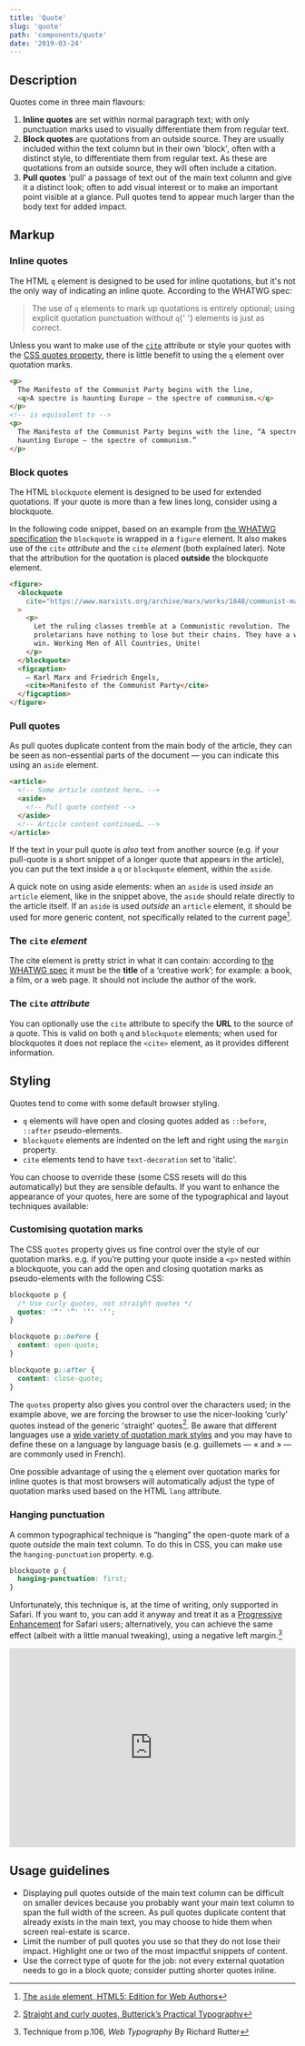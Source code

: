 ```yaml
---
title: 'Quote'
slug: 'quote'
path: 'components/quote'
date: '2019-03-24'
---
```


## Description

Quotes come in three main flavours:

1. **Inline quotes** are set within normal paragraph text; with only punctuation marks used to visually differentiate them from regular text.
2. **Block quotes** are quotations from an outside source. They are usually included within the text column but in their own 'block', often with a distinct style, to differentiate them from regular text. As these are quotations from an outside source, they will often include a citation.
3. **Pull quotes** ‘pull’ a passage of text out of the main text column and give it a distinct look; often to add visual interest or to make an important point visible at a glance. Pull quotes tend to appear much larger than the body text for added impact.

## Markup

### Inline quotes

The HTML `q` element is designed to be used for inline quotations, but it's not the only way of indicating an inline quote. According to the WHATWG spec:

<blockquote cite="https://html.spec.whatwg.org/multipage/text-level-semantics.html#the-q-element">
  <p>
    The use of <code>q</code> elements to mark up quotations is entirely
    optional; using explicit quotation punctuation without <code>q</code>{' '}
    elements is just as correct.
  </p>
</blockquote>

Unless you want to make use of the [`cite`](#the-cite-attribute) attribute or style your quotes with the [CSS quotes property](https://css-tricks.com/almanac/properties/q/quotes/), there is little benefit to using the `q` element over quotation marks.

```html
<p>
  The Manifesto of the Communist Party begins with the line,
  <q>A spectre is haunting Europe – the spectre of communism.</q>
</p>
<!-- is equivalent to -->
<p>
  The Manifesto of the Communist Party begins with the line, “A spectre is
  haunting Europe – the spectre of communism.”
</p>
```

### Block quotes

The HTML `blockquote` element is designed to be used for extended quotations. If your quote is more than a few lines long, consider using a blockquote.

In the following code snippet, based on an example from [the WHATWG specification](https://html.spec.whatwg.org/multipage/grouping-content.html#the-blockquote-element) the `blockquote` is wrapped in a `figure` element. It also makes use of the `cite` _attribute_ and the `cite` _element_ (both explained later). Note that the attribution for the quotation is placed **outside** the blockquote element.

```html
<figure>
  <blockquote
    cite="https://www.marxists.org/archive/marx/works/1848/communist-manifesto/ch04.htm"
  >
    <p>
      Let the ruling classes tremble at a Communistic revolution. The
      proletarians have nothing to lose but their chains. They have a world to
      win. Working Men of All Countries, Unite!
    </p>
  </blockquote>
  <figcaption>
    — Karl Marx and Friedrich Engels,
    <cite>Manifesto of the Communist Party</cite>
  </figcaption>
</figure>
```

### Pull quotes

As pull quotes duplicate content from the main body of the article, they can be seen as non-essential parts of the document — you can indicate this using an `aside` element.

```html
<article>
  <!-- Some article content here… -->
  <aside>
    <!-- Pull quote content -->
  </aside>
  <!-- Article content continued… -->
</article>
```

If the text in your pull quote is _also_ text from another source (e.g. if your pull-quote is a short snippet of a longer quote that appears in the article), you can put the text inside a `q` or `blockquote` element, within the `aside`.

A quick note on using aside elements: when an `aside` is used _inside_ an `article` element, like in the snippet above, the `aside` should relate directly to the article itself. If an `aside` is used _outside_ an `article` element, it should be used for more generic content, not specifically related to the current page[^1].

### The `cite` _element_

The cite element is pretty strict in what it can contain: according to [the WHATWG spec](https://html.spec.whatwg.org/multipage/text-level-semantics.html#the-cite-element) it must be the **title** of a ‘creative work’; for example: a book, a film, or a web page. It should not include the author of the work.

### The `cite` _attribute_

You can optionally use the `cite` attribute to specify the **URL** to the source of a quote. This is valid on both `q` and `blockquote` elements; when used for blockquotes it does not replace the `<cite>` element, as it provides different information.

## Styling

Quotes tend to come with some default browser styling.

- `q` elements will have open and closing quotes added as `::before`, `::after` pseudo-elements.
- `blockquote` elements are indented on the left and right using the `margin` property.
- `cite` elements tend to have `text-decoration` set to 'italic'.

You can choose to override these (some CSS resets will do this automatically) but they are sensible defaults. If you want to enhance the appearance of your quotes, here are some of the typographical and layout techniques available:

### Customising quotation marks

The CSS `quotes` property gives us fine control over the style of our quotation marks. e.g. if you’re putting your quote inside a `<p>` nested within a blockquote, you can add the open and closing quotation marks as pseudo-elements with the following CSS:

```css
blockquote p {
  /* Use curly quotes, not straight quotes */
  quotes: '“' '”' '‘' '’';
}

blockquote p::before {
  content: open-quote;
}

blockquote p::after {
  content: close-quote;
}
```

The `quotes` property also gives you control over the characters used; in the example above, we are forcing the browser to use the nicer-looking ‘curly’ quotes instead of the generic 'straight' quotes[^2]. Be aware that different languages use a [wide variety of quotation mark styles](https://en.wikipedia.org/wiki/Quotation_mark#Summary_table) and you may have to define these on a language by language basis (e.g. guillemets — « and » — are commonly used in French).

One possible advantage of using the `q` element over quotation marks for inline quotes is that most browsers will automatically adjust the type of quotation marks used based on the HTML `lang` attribute.

### Hanging punctuation

A common typographical technique is “hanging” the open-quote mark of a quote _outside_ the main text column. To do this in CSS, you can make use the `hanging-punctuation` property. e.g.

```css
blockquote p {
  hanging-punctuation: first;
}
```

Unfortunately, this technique is, at the time of writing, only supported in Safari. If you want to, you can add it anyway and treat it as a [Progressive Enhancement](https://www.gov.uk/service-manual/technology/using-progressive-enhancement) for Safari users; alternatively, you can achieve the same effect (albeit with a little manual tweaking), using a negative left margin.[^3]

<iframe
  height="350"
  style="width: 100%;"
  scrolling="no"
  title="Example quote styles"
  src="https://codepen.io/inbn/embed/preview/yLLGYgN?height=350&theme-id=light&default-tab=html,result"
  frameborder="no"
  allowtransparency="true"
  allowfullscreen="true"
  class="mt-4"
>
  See the Pen{' '}
  <a href="https://codepen.io/inbn/pen/yLLGYgN">Example quote styles</a> by Iain
  Bean (<a href="https://codepen.io/inbn">@inbn</a>) on{' '}
  <a href="https://codepen.io">CodePen</a>.
</iframe>

## Usage guidelines

- Displaying pull quotes outside of the main text column can be difficult on smaller devices because you probably want your main text column to span the full width of the screen. As pull quotes duplicate content that already exists in the main text, you may choose to hide them when screen real-estate is scarce.
- Limit the number of pull quotes you use so that they do not lose their impact. Highlight one or two of the most impactful snippets of content.
- Use the correct type of quote for the job: not every external quotation needs to go in a block quote; consider putting shorter quotes inline.

[^1]: [The `aside` element, HTML5: Edition for Web Authors](https://www.w3.org/TR/2011/WD-html5-author-20110809/the-aside-element.html)
[^2]: [Straight and curly quotes, Butterick’s Practical Typography](https://practicaltypography.com/straight-and-curly-quotes.html)
[^3]: Technique from p.106, _Web Typography_ By Richard Rutter

